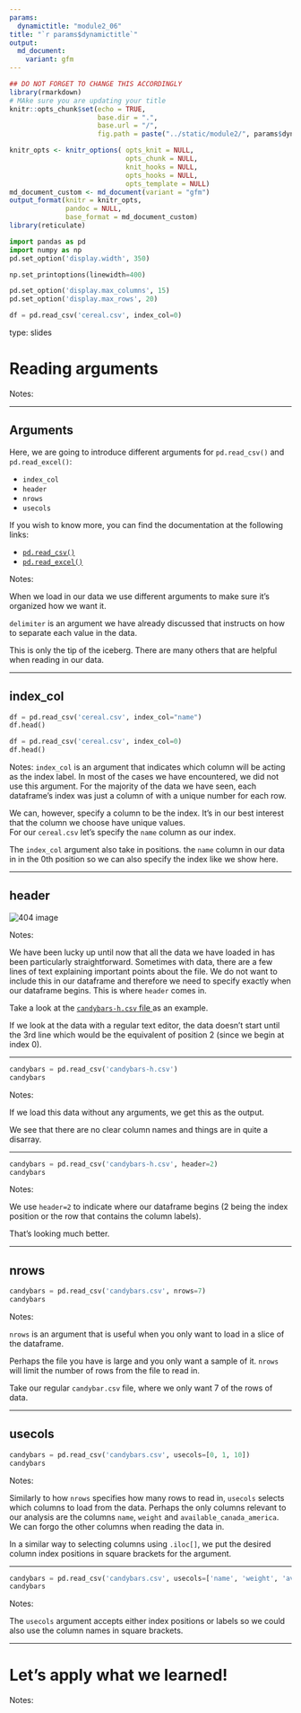 ```yaml
---
params:
  dynamictitle: "module2_06"
title: "`r params$dynamictitle`"
output: 
  md_document:
    variant: gfm
---
```



```r
## DO NOT FORGET TO CHANGE THIS ACCORDINGLY 
library(rmarkdown)
# MAke sure you are updating your title 
knitr::opts_chunk$set(echo = TRUE,
                      base.dir = ".", 
                      base.url = "/",
                      fig.path = paste("../static/module2/", params$dynamictitle,"/", sep = ""))

knitr_opts <- knitr_options( opts_knit = NULL,
                             opts_chunk = NULL,
                             knit_hooks = NULL,
                             opts_hooks = NULL,
                             opts_template = NULL)
md_document_custom <- md_document(variant = "gfm")
output_format(knitr = knitr_opts,
              pandoc = NULL,
              base_format = md_document_custom)
library(reticulate)

```


```python
import pandas as pd
import numpy as np
pd.set_option('display.width', 350)

np.set_printoptions(linewidth=400)

pd.set_option('display.max_columns', 15)
pd.set_option('display.max_rows', 20)

df = pd.read_csv('cereal.csv', index_col=0)
```


type: slides

# Reading arguments

Notes: <br>

---

## Arguments 

Here, we are going to introduce different arguments for `pd.read_csv()` and `pd.read_excel()`: 

- `index_col`
- `header`
- `nrows`
- `usecols`

If you wish to know more, you can find the documentation at the following links:

- <a href="https://pandas.pydata.org/pandas-docs/stable/reference/api/pandas.read_csv.html" target="_blank">`pd.read_csv()`</a>
- <a href="https://pandas.pydata.org/pandas-docs/stable/reference/api/pandas.read_excel.html" target="_blank">`pd.read_excel()`</a>


Notes: 

When we load in our data we use different arguments to make sure it's organized how we want it. 

`delimiter` is an argument we have already discussed that instructs on how to separate each value in the data. 

This is only the tip of the iceberg.  There are many others that are helpful when reading in our data. 

---

## index_col

```python
df = pd.read_csv('cereal.csv', index_col="name")
df.head()
```


```python
df = pd.read_csv('cereal.csv', index_col=0)
df.head()
```



Notes: 
`index_col` is an argument that indicates which column will be acting as the index label. In most of the cases we have encountered, we did not use this argument.  For the majority of the data we have seen, each dataframe's index was just a column of with a unique number for each row.    

We can, however, specify a column to be the index. It's in our best interest that the column we choose have unique values.   
For our `cereal.csv` let's specify the `name` column as our index. 

The `index_col` argument also take in positions. the `name` column in our data in in the 0th position so we can also specify the index like we show here. 


---

## header

<img src='/module2/header_textedit.png'  alt="404 image"/>


Notes:

We have been lucky up until now that all the data we have loaded in has been particularly straightforward.  Sometimes with data, there are a few lines of text explaining important points about the file.  We do not want to include this in our dataframe and therefore we need to specify exactly when our dataframe begins.  This is where `header` comes in. 
  
Take a look at the <a href="https://github.com/UBC-MDS/MCL-DSCI-511-programming-in-python/blob/master/slides/candybars-h.csv" target="_blank">`candybars-h.csv` file </a> as an example.

If we look at the data with a regular text editor, the data doesn't start until the 3rd line which would be the equivalent of position 2 (since we begin at index 0).


---

```python
candybars = pd.read_csv('candybars-h.csv')
candybars
```


Notes: 

If we load this data without any arguments, we get this as the output.

We see that there are no clear column names and things are in quite a disarray. 

---


```python
candybars = pd.read_csv('candybars-h.csv', header=2)
candybars
```



Notes: 

We use `header=2` to indicate where our dataframe begins (2 being the index position or the row that contains the column labels).

That's looking much better. 

---

## nrows

```python
candybars = pd.read_csv('candybars.csv', nrows=7)
candybars
```


Notes: 

`nrows` is an argument that is useful when you only want to load in a slice of the dataframe. 

Perhaps the file you have is large and you only want a sample of it.  `nrows` will limit the number of rows from the file to read in. 

Take our regular `candybar.csv` file, where we only want 7 of the rows of data. 

---

## usecols


```python
candybars = pd.read_csv('candybars.csv', usecols=[0, 1, 10])
candybars
```

Notes: 

Similarly to how `nrows` specifies how many rows to read in, `usecols` selects which columns to load from the data.  Perhaps the only columns relevant to our analysis are the columns `name`, `weight` and `available_canada_america`.  We can forgo the other columns when reading the data in. 

In a similar way to selecting columns using `.iloc[]`, we put the desired column index positions in square brackets for the argument. 

---


```python
candybars = pd.read_csv('candybars.csv', usecols=['name', 'weight', 'available_canada_america'])
candybars
```



Notes: 

The `usecols` argument accepts either index positions or labels so we could also use the column names in square brackets.

---

# Let’s apply what we learned!

Notes: 

<br>